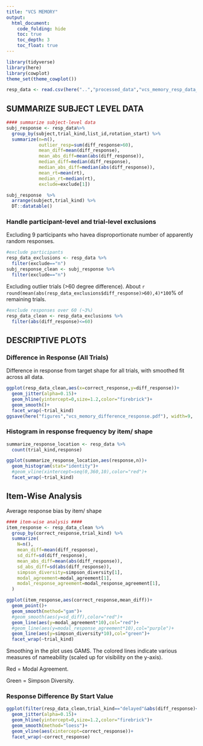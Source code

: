 ```yaml
---
title: "VCS MEMORY"
output:
  html_document:
    code_folding: hide
    toc: true
    toc_depth: 3
    toc_float: true
---
```


```r
library(tidyverse)
library(here)
library(cowplot)
theme_set(theme_cowplot())

resp_data <- read.csv(here("..","processed_data","vcs_memory_resp_data_anon_v1.csv"))

```

## SUMMARIZE SUBJECT LEVEL DATA

```r
#### summarize subject-level data
subj_response <- resp_data%>%
  group_by(subject,trial_kind,list_id,rotation_start) %>%
  summarize(n=n(),
            outlier_resp=sum(diff_response>60),
            mean_diff=mean(diff_response), 
            mean_abs_diff=mean(abs(diff_response)),
            median_diff=median(diff_response),
            median_abs_diff=median(abs(diff_response)),
            mean_rt=mean(rt),
            median_rt=median(rt),
            exclude=exclude[1])

subj_response  %>%
  arrange(subject,trial_kind) %>%
  DT::datatable()
```

###  Handle participant-level and trial-level exclusions

Excluding 9 participants who havea disproportionate number of apparently random responses.

```r
#exclude participants
resp_data_exclusions <- resp_data %>%
  filter(exclude=="n")
subj_response_clean <- subj_response %>%
  filter(exclude=="n")
```

Excluding outlier trials (>60 degree difference). About `r round(mean(abs(resp_data_exclusions$diff_response)>60),4)*100`% of remaining trials.

``` r
#exclude responses over 60 (~3%)
resp_data_clean <- resp_data_exclusions %>%
  filter(abs(diff_response)<=60)
```


## DESCRIPTIVE PLOTS  {.tabset}

### Difference in Response (All Trials)

Difference in response from target shape for all trials, with smoothed fit across all data.

```r
ggplot(resp_data_clean,aes(x=correct_response,y=diff_response))+
  geom_jitter(alpha=0.15)+
  geom_hline(yintercept=0,size=1.2,color="firebrick")+
  geom_smooth()+
  facet_wrap(~trial_kind)
ggsave(here("figures","vcs_memory_difference_response.pdf"), width=9,  height=6)
```

### Histogram in response frequency by item/ shape

``` r
summarize_response_location <- resp_data %>%
  count(trial_kind,response)

ggplot(summarize_response_location,aes(response,n))+
  geom_histogram(stat="identity")+
  #geom_vline(xintercept=seq(0,360,10),color="red")+
  facet_wrap(~trial_kind)
```

## Item-Wise Analysis

Average response bias by item/ shape

```r
#### item-wise analysis ####
item_response <- resp_data_clean %>%
  group_by(correct_response,trial_kind) %>%
  summarize(
    N=n(),
    mean_diff=mean(diff_response),
    sd_diff=sd(diff_response),
    mean_abs_diff=mean(abs(diff_response)),
    sd_abs_diff=sd(abs(diff_response)),
    simpson_diversity=simpson_diversity[1],
    modal_agreement=modal_agreement[1],
    modal_response_agreement=modal_response_agreement[1],
  )

ggplot(item_response,aes(correct_response,mean_diff))+
  geom_point()+
  geom_smooth(method="gam")+
  #geom_smooth(aes(y=sd_diff),color="red")+
  geom_line(aes(y=modal_agreement*10),col="red")+
  #geom_line(aes(y=modal_response_agreement*10),col="purple")+
  geom_line(aes(y=simpson_diversity*10),col="green")+
  facet_wrap(~trial_kind)
```

Smoothing in the plot uses GAMS. 
The colored lines indicate various measures of nameability (scaled up for visibility on the y-axis). 

Red = Modal Agreement.

Green = Simpson Diversity.

### Response Difference By Start Value

```r
ggplot(filter(resp_data_clean,trial_kind=="delayed"&abs(diff_response)<30),aes(x=start_value,y=diff_response))+
  geom_jitter(alpha=0.15)+
  geom_hline(yintercept=0,size=1.2,color="firebrick")+
  geom_smooth(method="loess")+
  geom_vline(aes(xintercept=correct_response))+
  facet_wrap(~correct_response)
```

